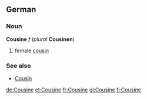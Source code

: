 ==German==
===Noun===
'''Cousine''' ''f'' (''plural'' '''Cousinen''')

#female [[cousin]]

===See also===
*[[Cousin#German|Cousin]]

[[de:Cousine]]
[[et:Cousine]]
[[fr:Cousine]]
[[gl:Cousine]]
[[fi:Cousine]]